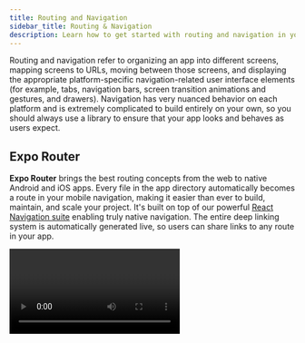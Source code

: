 ```yaml
---
title: Routing and Navigation
sidebar_title: Routing & Navigation
description: Learn how to get started with routing and navigation in your Expo project.
---
```



Routing and navigation refer to organizing an app into different screens, mapping screens to URLs, moving between those screens, and displaying the appropriate platform-specific navigation-related user interface elements (for example, tabs, navigation bars, screen transition animations and gestures, and drawers). Navigation has very nuanced behavior on each platform and is extremely complicated to build entirely on your own, so you should always use a library to ensure that your app looks and behaves as users expect.

## Expo Router

**Expo Router** brings the best routing concepts from the web to native Android and iOS apps. Every file in the app directory automatically becomes a route in your mobile navigation, making it easier than ever to build, maintain, and scale your project. It's built on top of our powerful [React Navigation suite](https://reactnavigation.org/) enabling truly native navigation. The entire deep linking system is automatically generated live, so users can share links to any route in your app.

<Video file="expo-router/routing.mp4" loop={false} />

### Getting started

To quickly get started with Expo Router, run the following command to create a project with `expo-router` setup:

<Terminal cmd={['$ npx create-expo-app@latest -e with-router']} />

<BoxLink
  title="Expo Router documentation"
  description="For more in-depth information and guides about Expo Router, check out the documentation."
  href="https://expo.github.io/router/docs/"
/>

## FAQ

<Collapsible summary="Can I use Next.js routing for web?">

Yes, you can use [Next.js](/guides/using-nextjs) routing for the web. You can read more about this in [Using Next.js with Expo for Web](/guides/using-nextjs).

</Collapsible>

<Collapsible summary="Can I use React Native Navigation by Wix?">

This library is not available in the Expo Go app and is not yet compatible with `expo-dev-client`.

We recommend [`createNativeStackNavigator`](https://reactnavigation.org/docs/native-stack-navigator) from React Navigation to use Android and iOS native navigation APIs.

</Collapsible>

## More

<BoxLink
  title="Linking"
  description="Create links and handle incoming URL requests for your app."
  href="/guides/linking"
/>
<BoxLink
  title="Deep linking"
  description="Connect an app to a website to enable universal links and deep links."
  href="/guides/deep-linking"
/>

